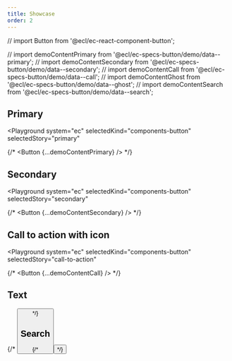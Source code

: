 ```yaml
---
title: Showcase
order: 2
---
```


// import Button from '@ecl/ec-react-component-button';

// import demoContentPrimary from '@ecl/ec-specs-button/demo/data--primary';
// import demoContentSecondary from '@ecl/ec-specs-button/demo/data--secondary';
// import demoContentCall from '@ecl/ec-specs-button/demo/data--call';
// import demoContentGhost from '@ecl/ec-specs-button/demo/data--ghost';
// import demoContentSearch from '@ecl/ec-specs-button/demo/data--search';

## Primary

<Playground
  system="ec"
  selectedKind="components-button"
  selectedStory="primary"
>
  {/* <Button {...demoContentPrimary} /> */}
</Playground>

## Secondary

<Playground
  system="ec"
  selectedKind="components-button"
  selectedStory="secondary"
>
  {/* <Button {...demoContentSecondary} /> */}
</Playground>

## Call to action with icon

<Playground
  system="ec"
  selectedKind="components-button"
  selectedStory="call-to-action"
>
  {/* <Button {...demoContentCall} /> */}
</Playground>

## Text

<Playground system="ec" selectedKind="components-button" selectedStory="text">
  {/* <Button {...demoContentGhost} /> */}
</Playground>

## Search

<Playground system="ec" selectedKind="components-button" selectedStory="search">
  {/* <Button {...demoContentSearch} /> */}
</Playground>
